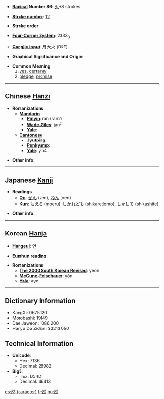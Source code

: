 * '''[[Wiktionary:Chinese radical index| Radical]] Number 86''': [[Wiktionary:Chinese radical index 火|火]]+8 strokes

* '''[[Wiktionary:Chinese total strokes index|Stroke number]]''': [[Wiktionary:Chinese total strokes index 12|12]]

* '''Stroke order''': 

* '''[[Wiktionary:Chinese four corner index|Four-Corner System]]''': 2333<sub>3</sub>

* '''[[Wiktionary:Chinese Cangjie index|Cangjie input]]''': 月大火 (BKF)

* '''Graphical Significance and Origin''': 

* '''Common Meaning'''
*#[[yes]], [[certainly]]
*# [[pledge]], [[promise]]

----

== Chinese [[Hanzi]] ==

* '''Romanizations'''
** '''[[Mandarin]]'''
*** '''[[Pinyin]]''': rán (ran2)
*** '''[[Wade-Giles]]''': jan<sup>2</sup>
*** '''[[Yale]]''': 
** '''[[Cantonese]]'''
*** '''[[Jyutping]]''':
*** '''[[Penkyamp]]''': 
*** '''[[Yale]]''': yin4

* '''Other info''': 

----

== Japanese [[Kanji]] ==

* '''Readings'''
** '''[[On]]''': [[ぜん]] (zen), [[ねん]] (nen)
** '''[[Kun]]''': [[もえる]] (moeru), [[しかれども]] (shikaredomo), [[しかして]] (shikashite)

* '''Other info''':  

----

== Korean [[Hanja]] ==

* '''[[Hangeul]]''': 연

* '''[[Eumhun]] reading''': 

* '''Romanizations'''
** '''[[The 2000 South Korean Revised Romanization|The 2000 South Korean Revised]]''': yeon
** '''[[McCune-Reischauer]]''': yŏn
** '''[[Yale]]''': eyn

----

== Dictionary Information ==

* KangXi: 0675.120
* Morobashi: 19149
* Dae Jaweon: 1086.200
* Hanyu Da Zidian: 32213.050

== Technical Information ==

* '''Unicode''':
** Hex: 7136
** Decimal: 28982
* '''Big5''':
** Hex: B54D
** Decimal: 46413

[[es:然 (carácter)]]
[[fr:然]]
[[hu:然]]